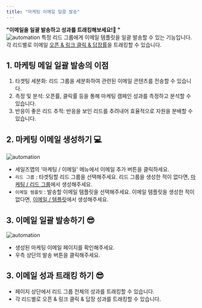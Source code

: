 ```yaml
---
title: "마케팅 이메일 일괄 발송"
---
```


**"이메일을 일괄 발송하고 성과를 트래킹해보세요!📨 "** <br/>
![automation](/images/feature/email/group/feature:0.webp)
특정 리드 그룹에게 이메일 템플릿을 일괄 발송할 수 있는 기능입니다. <br/>
각 리드별로 이메일 [오픈 & 링크 클릭 & 답장률](/feature/email/tracking)을 트래킹할 수 있습니다.

## 1. 마케팅 메일 일괄 발송의 이점
1. 타겟팅 세분화: 리드 그룹을 세분화하여 관련된 이메일 콘텐츠를 전송할 수 있습니다.
2. 측정 및 분석: 오픈률, 클릭률 등을 통해 마케팅 캠페인 성과를 측정하고 분석할 수 있습니다.
3. 반응이 좋은 리드 추적: 반응을 보인 리드를 추려내어 효율적으로 자원을 분배할 수 있습니다.

## 2. 마케팅 이메일 생성하기 💻
![automation](/images/feature/email/group/feature:1.webp)
- 세일즈맵의 '마케팅 / 이메일' 메뉴에서 이메일 추가 버튼을 클릭하세요.
- <code>리드 그룹</code> : 타겟팅할 리드 그룹을 선택해주세요. 리드 그룹을 생성한 적이 없다면, [마케팅 / 리드 그룹](/feature/lead/group)에서 생성해주세요.
- <code>이메일 템플릿</code> : 발송할 이메일 템플릿을 선택해주세요. 이메일 템플릿을 생성한 적이 없다면, [이메일 / 템플릿](/feature/email/template)에서 생성해주세요.

## 3. 이메일 일괄 발송하기 😎
![automation](/images/feature/email/group/feature:2.webp)
- 생성된 마케팅 이메일 페이지를 확인해주세요.
- 우측 상단의 발송 버튼을 클릭해주세요.

## 3. 이메일 성과 트래킹 하기 😎
- 페이지 상단에서 리드 그룹 전체의 성과를 트래킹할 수 있습니다.
- 각 리드별로 오픈 & 링크 클릭 & 답장 성과를 트래킹할 수 있습니다.